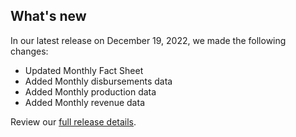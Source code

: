 ## What's new

In our latest release on December 19, 2022, we made the following changes:

- Updated <Link href="/fact-sheet" linkType="default">Monthly Fact Sheet</Link>
- Added <Link href="/downloads/disbursements-by-month/" linkType="default">Monthly disbursements data</Link>
- Added <Link href="/downloads/production-by-month/" linkType="default">Monthly production data</Link>
- Added <Link href="/downloads/revenue/" linkType="default">Monthly revenue data</Link>

Review our [full release details](https://github.com/ONRR/nrrd/releases).
